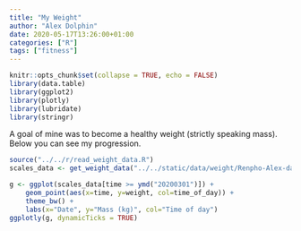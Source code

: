 ```yaml
---
title: "My Weight"
author: "Alex Dolphin"
date: 2020-05-17T13:26:00+01:00
categories: ["R"]
tags: ["fitness"]
---
```


```r
knitr::opts_chunk$set(collapse = TRUE, echo = FALSE)
library(data.table)
library(ggplot2)
library(plotly)
library(lubridate)
library(stringr)
```

A goal of mine was to become a healthy weight (strictly speaking mass).
Below you can see my progression.

```r
source("../../r/read_weight_data.R")
scales_data <- get_weight_data("../../static/data/weight/Renpho-Alex-data.csv")

g <- ggplot(scales_data[time >= ymd("20200301")]) +
    geom_point(aes(x=time, y=weight, col=time_of_day)) +
    theme_bw() +
    labs(x="Date", y="Mass (kg)", col="Time of day")
ggplotly(g, dynamicTicks = TRUE)
```

